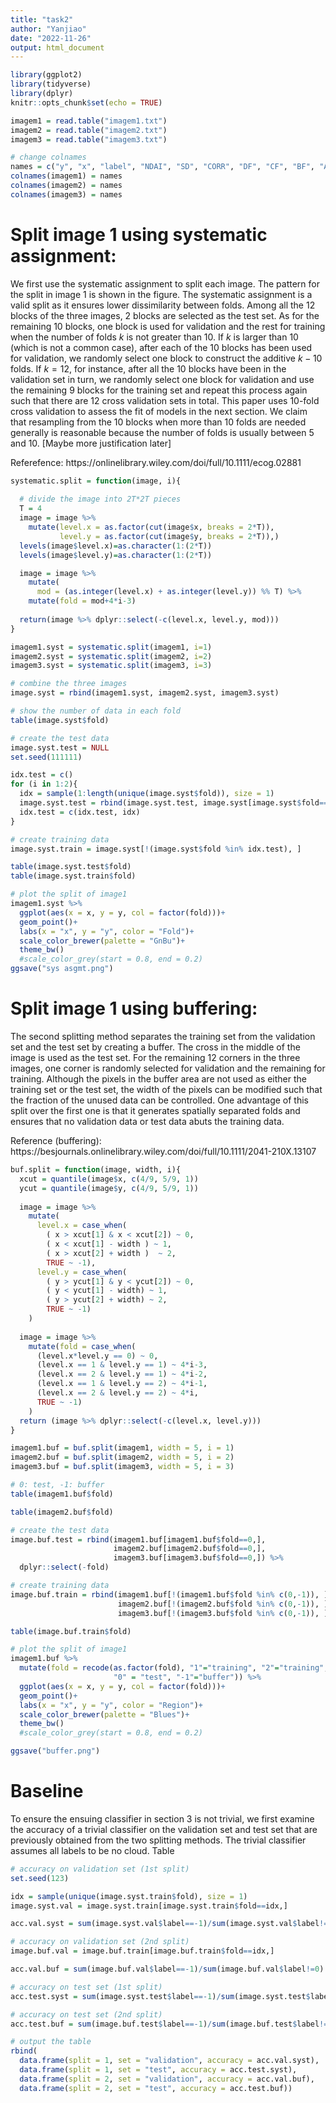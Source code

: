 ```yaml
---
title: "task2"
author: "Yanjiao"
date: "2022-11-26"
output: html_document
---
```


```r
library(ggplot2)
library(tidyverse)
library(dplyr)
knitr::opts_chunk$set(echo = TRUE)
```

```r
imagem1 = read.table("imagem1.txt")
imagem2 = read.table("imagem2.txt")
imagem3 = read.table("imagem3.txt")

# change colnames
names = c("y", "x", "label", "NDAI", "SD", "CORR", "DF", "CF", "BF", "AF", "AN")
colnames(imagem1) = names
colnames(imagem2) = names
colnames(imagem3) = names
```

# Split image 1 using systematic assignment:

We first use the systematic assignment to split each image. The pattern for the split in image 1 is shown in the figure. The systematic assignment is a valid split as it ensures lower dissimilarity between folds. Among all the 12 blocks of the three images, 2 blocks are selected as the test set. As for the remaining 10 blocks, one block is used for validation and the rest for training when the number of folds $k$ is not greater than 10. If $k$ is larger than 10 (which is not a common case), after each of the 10 blocks has been used for validation, we randomly select one block to construct the additive $k-10$ folds. If $k=12$, for instance, after all the 10 blocks have been in the validation set in turn, we randomly select one block for validation and use the remaining 9 blocks for the training set and repeat this process again such that there are 12 cross validation sets in total. This paper uses 10-fold cross validation to assess the fit of models in the next section. We claim that resampling from the 10 blocks when more than 10 folds are needed generally is reasonable because the number of folds is usually between 5 and 10. [Maybe more justification later]


Referefence: https://onlinelibrary.wiley.com/doi/full/10.1111/ecog.02881

```r
systematic.split = function(image, i){
  
  # divide the image into 2T*2T pieces
  T = 4
  image = image %>%
    mutate(level.x = as.factor(cut(image$x, breaks = 2*T)),
           level.y = as.factor(cut(image$y, breaks = 2*T)),)
  levels(image$level.x)=as.character(1:(2*T))
  levels(image$level.y)=as.character(1:(2*T))

  image = image %>%
    mutate(
      mod = (as.integer(level.x) + as.integer(level.y)) %% T) %>%
    mutate(fold = mod+4*i-3) 
  
  return(image %>% dplyr::select(-c(level.x, level.y, mod)))
}
```

```r
imagem1.syst = systematic.split(imagem1, i=1)
imagem2.syst = systematic.split(imagem2, i=2)
imagem3.syst = systematic.split(imagem3, i=3)

# combine the three images
image.syst = rbind(imagem1.syst, imagem2.syst, imagem3.syst)

# show the number of data in each fold
table(image.syst$fold)
```

```r
# create the test data
image.syst.test = NULL
set.seed(111111)

idx.test = c()
for (i in 1:2){
  idx = sample(1:length(unique(image.syst$fold)), size = 1)
  image.syst.test = rbind(image.syst.test, image.syst[image.syst$fold==idx, ])
  idx.test = c(idx.test, idx)
}

# create training data
image.syst.train = image.syst[!(image.syst$fold %in% idx.test), ]

table(image.syst.test$fold)
table(image.syst.train$fold)
```

```r
# plot the split of image1
imagem1.syst %>%
  ggplot(aes(x = x, y = y, col = factor(fold)))+
  geom_point()+
  labs(x = "x", y = "y", color = "Fold")+
  scale_color_brewer(palette = "GnBu")+
  theme_bw()
  #scale_color_grey(start = 0.8, end = 0.2)
ggsave("sys asgmt.png")
```

# Split image 1 using buffering:

The second splitting method separates the training set from the validation set and the test set by creating a buffer. The cross in the middle of the image is used as the test set. For the remaining 12 corners in the three images, one corner is randomly selected for validation and the remaining for training. Although the pixels in the buffer area are not used as either the training set or the test set, the width of the pixels can be modified such that the fraction of the unused data can be controlled. One advantage of this split over the first one is that it generates spatially separated folds and ensures that no validation data or test data abuts the training data.

Reference (buffering): https://besjournals.onlinelibrary.wiley.com/doi/full/10.1111/2041-210X.13107

```r
buf.split = function(image, width, i){
  xcut = quantile(image$x, c(4/9, 5/9, 1))
  ycut = quantile(image$y, c(4/9, 5/9, 1))
  
  image = image %>%
    mutate(
      level.x = case_when(
        ( x > xcut[1] & x < xcut[2]) ~ 0,
        ( x < xcut[1] - width ) ~ 1,
        ( x > xcut[2] + width )  ~ 2,
        TRUE ~ -1),
      level.y = case_when(
        ( y > ycut[1] & y < ycut[2]) ~ 0,
        ( y < ycut[1] - width) ~ 1,
        ( y > ycut[2] + width) ~ 2,
        TRUE ~ -1)
    )
  
  image = image %>%
    mutate(fold = case_when(
      (level.x*level.y == 0) ~ 0,
      (level.x == 1 & level.y == 1) ~ 4*i-3,
      (level.x == 2 & level.y == 1) ~ 4*i-2,
      (level.x == 1 & level.y == 2) ~ 4*i-1,
      (level.x == 2 & level.y == 2) ~ 4*i,
      TRUE ~ -1)
    )
  return (image %>% dplyr::select(-c(level.x, level.y)))
}
```

```r
imagem1.buf = buf.split(imagem1, width = 5, i = 1)
imagem2.buf = buf.split(imagem2, width = 5, i = 2)
imagem3.buf = buf.split(imagem3, width = 5, i = 3)

# 0: test, -1: buffer
table(imagem1.buf$fold)

table(imagem2.buf$fold)
```

```r
# create the test data
image.buf.test = rbind(imagem1.buf[imagem1.buf$fold==0,],
                       imagem2.buf[imagem2.buf$fold==0,],
                       imagem3.buf[imagem3.buf$fold==0,]) %>%
  dplyr::select(-fold) 

# create training data
image.buf.train = rbind(imagem1.buf[!(imagem1.buf$fold %in% c(0,-1)), ],
                        imagem2.buf[!(imagem2.buf$fold %in% c(0,-1)), ],
                        imagem3.buf[!(imagem3.buf$fold %in% c(0,-1)), ])

table(image.buf.train$fold)
```


```r
# plot the split of image1
imagem1.buf %>%
  mutate(fold = recode(as.factor(fold), "1"="training", "2"="training", "3"="training", "4"="training",
                       "0" = "test", "-1"="buffer")) %>%
  ggplot(aes(x = x, y = y, col = factor(fold)))+
  geom_point()+
  labs(x = "x", y = "y", color = "Region")+
  scale_color_brewer(palette = "Blues")+
  theme_bw()
  #scale_color_grey(start = 0.8, end = 0.2)

ggsave("buffer.png")
```

# Baseline
To ensure the ensuing classifier in section 3 is not trivial, we first examine the accuracy of a trivial classifier on the validation set and test set that are previously obtained from the two splitting methods. The trivial classifier assumes all labels to be no cloud. Table 

```r
# accuracy on validation set (1st split)
set.seed(123)

idx = sample(unique(image.syst.train$fold), size = 1)
image.syst.val = image.syst.train[image.syst.train$fold==idx,]

acc.val.syst = sum(image.syst.val$label==-1)/sum(image.syst.val$label!=0)

# accuracy on validation set (2nd split)
image.buf.val = image.buf.train[image.buf.train$fold==idx,]

acc.val.buf = sum(image.buf.val$label==-1)/sum(image.buf.val$label!=0)

# accuracy on test set (1st split)
acc.test.syst = sum(image.syst.test$label==-1)/sum(image.syst.test$label!=0)

# accuracy on test set (2nd split)
acc.test.buf = sum(image.buf.test$label==-1)/sum(image.buf.test$label!=0)

# output the table
rbind(
  data.frame(split = 1, set = "validation", accuracy = acc.val.syst),
  data.frame(split = 1, set = "test", accuracy = acc.test.syst),
  data.frame(split = 2, set = "validation", accuracy = acc.val.buf),
  data.frame(split = 2, set = "test", accuracy = acc.test.buf))

```






